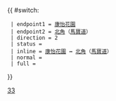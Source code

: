 {{ #switch: {{{format|}}}
  | endpoint1 = [[康怡花園]]
  | endpoint2 = [[北角]]（[[馬寶道]]）
  | direction = 2
  | status = 
  | inline = [[康怡花園]] ↔ [[北角]]（[[馬寶道]]）
  | normal =
  | full =
}}<noinclude>[[Category:港島專線小巴路線模板|33]]</noinclude>